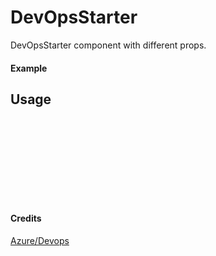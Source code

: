 
<Meta of={DevOpsStarter} title="Azure/Devops/DevOpsStarter" />

# DevOpsStarter

DevOpsStarter component with different props.

#### Example

<Canvas of={DevOpsStarter.Primary} />

## Usage

```ts
import { DevOpsStarter } from "yadl-ui";

const Example = () => {
  return (
      <DevOpsStarter />
  );
};

export default Example;
```

#### Credits
[Azure/Devops](https://learn.microsoft.com/en-us/azure/architecture/icons/)
